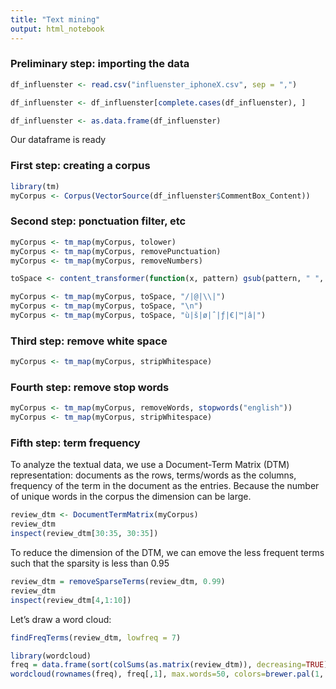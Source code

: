 ```yaml
---
title: "Text mining"
output: html_notebook
---
```

### Preliminary step: importing the data

```r
df_influenster <- read.csv("influenster_iphoneX.csv", sep = ",")

df_influenster <- df_influenster[complete.cases(df_influenster), ]

df_influenster <- as.data.frame(df_influenster)
```
Our dataframe is ready

### First step: creating a corpus

```r
library(tm)
myCorpus <- Corpus(VectorSource(df_influenster$CommentBox_Content))
```

### Second step: ponctuation filter, etc

```r
myCorpus <- tm_map(myCorpus, tolower)
myCorpus <- tm_map(myCorpus, removePunctuation)
myCorpus <- tm_map(myCorpus, removeNumbers)
```

```r
toSpace <- content_transformer(function(x, pattern) gsub(pattern, " ", x))

myCorpus <- tm_map(myCorpus, toSpace, "/|@|\\|")
myCorpus <- tm_map(myCorpus, toSpace, "\n")
myCorpus <- tm_map(myCorpus, toSpace, "ù|š|ø|ˆ|ƒ|€|™|â|")

```

### Third step: remove white space

```r
myCorpus <- tm_map(myCorpus, stripWhitespace)
```

### Fourth step: remove stop words

```r
myCorpus <- tm_map(myCorpus, removeWords, stopwords("english"))
myCorpus <- tm_map(myCorpus, stripWhitespace)
```


### Fifth step: term frequency

To analyze the textual data, we use a Document-Term Matrix (DTM) representation: documents as the rows, terms/words as the columns, frequency of the term in the document as the entries. Because the number of unique words in the corpus the dimension can be large.
```r
review_dtm <- DocumentTermMatrix(myCorpus)
review_dtm
inspect(review_dtm[30:35, 30:35])
```

To reduce the dimension of the DTM, we can emove the less frequent terms such that the sparsity is less than 0.95

```r
review_dtm = removeSparseTerms(review_dtm, 0.99)
review_dtm
inspect(review_dtm[4,1:10])
```

Let's draw a word cloud:

```r
findFreqTerms(review_dtm, lowfreq = 7)
```


```r
library(wordcloud)
freq = data.frame(sort(colSums(as.matrix(review_dtm)), decreasing=TRUE))
wordcloud(rownames(freq), freq[,1], max.words=50, colors=brewer.pal(1, "Dark2"))
```





